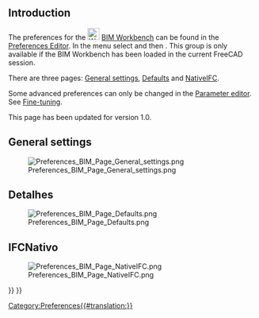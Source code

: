 <languages/>

{{Docnav
|[[BIM_TogglePanels|TogglePanels]]
|[[NativeIFC|NativeIFC]]
|[[BIM_Workbench|BIM]]
|IconL=BIM_TogglePanels.svg
|IconR=
|IconC=Workbench_BIM.svg
}}

{{TOCright}}

== Introduction ==

The preferences for the [[Image:Workbench_BIM.svg|24px]] [[BIM_Workbench|BIM Workbench]] can be found in the [[Preferences Editor|Preferences Editor]]. In the menu select {{MenuCommand|Edit → Preferences...}} and then {{MenuCommand|[[Image:Workbench_BIM.svg|16px]] BIM}}. This group is only available if the BIM Workbench has been loaded in the current FreeCAD session.

There are three pages: [[#General_settings|General settings]], [[#Defaults|Defaults]] and [[#NativeIFC|NativeIFC]].

Some advanced preferences can only be changed in the [[Std_DlgParameter|Parameter editor]]. See [[Fine-tuning#BIM_Workbench|Fine-tuning]].

This page has been updated for version 1.0.

== General settings ==

[[Image:Preferences_BIM_Page_General_settings.png]]

<span id="Defaults"></span>
== Detalhes ==

[[Image:Preferences_BIM_Page_Defaults.png]]

<span id="NativeIFC"></span>
== IFCNativo ==

[[Image:Preferences_BIM_Page_NativeIFC.png]]


{{Docnav
|[[BIM_TogglePanels|TogglePanels]]
|[[NativeIFC|NativeIFC]]
|[[BIM_Workbench|BIM]]
|IconL=BIM_TogglePanels.svg
|IconR=
|IconC=Workbench_BIM.svg
}}

{{BIM_Tools_navi{{#translation:}}}}
{{Userdocnavi{{#translation:}}}}
[[Category:Preferences{{#translation:}}]]